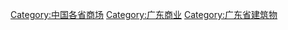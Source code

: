 [[Category:中国各省商场|Category:中国各省商场]]
[[Category:广东商业|Category:广东商业]]
[[Category:广东省建筑物|Category:广东省建筑物]]